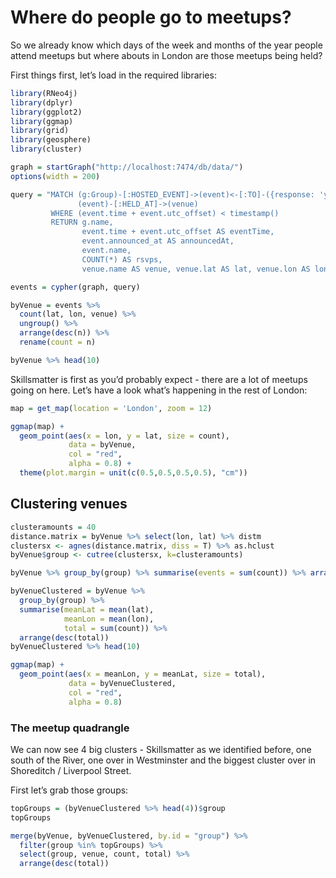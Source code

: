 Where do people go to meetups?
========================================================

So we already know which days of the week and months of the year people attend meetups but where abouts in London are those meetups being held?

First things first, let's load in the required libraries:

```r
library(RNeo4j)
library(dplyr)
library(ggplot2)
library(ggmap)
library(grid)
library(geosphere)
library(cluster)
```


```r
graph = startGraph("http://localhost:7474/db/data/")
options(width = 200)
```

```r
query = "MATCH (g:Group)-[:HOSTED_EVENT]->(event)<-[:TO]-({response: 'yes'})<-[:RSVPD]-(),
               (event)-[:HELD_AT]->(venue)
         WHERE (event.time + event.utc_offset) < timestamp()
         RETURN g.name, 
                event.time + event.utc_offset AS eventTime,
                event.announced_at AS announcedAt, 
                event.name, 
                COUNT(*) AS rsvps, 
                venue.name AS venue, venue.lat AS lat, venue.lon AS lon"

events = cypher(graph, query)

byVenue = events %>% 
  count(lat, lon, venue) %>% 
  ungroup() %>% 
  arrange(desc(n)) %>% 
  rename(count = n)

byVenue %>% head(10)
```

Skillsmatter is first as you'd probably expect - there are a lot of meetups going on here. Let's have a look what's happening in the rest of London:

```r
map = get_map(location = 'London', zoom = 12)

ggmap(map) +
  geom_point(aes(x = lon, y = lat, size = count), 
             data = byVenue,
             col = "red",
             alpha = 0.8) + 
  theme(plot.margin = unit(c(0.5,0.5,0.5,0.5), "cm"))
```

Clustering venues
-------------

```r
clusteramounts = 40
distance.matrix = byVenue %>% select(lon, lat) %>% distm
clustersx <- agnes(distance.matrix, diss = T) %>% as.hclust
byVenue$group <- cutree(clustersx, k=clusteramounts)
```


```r
byVenue %>% group_by(group) %>% summarise(events = sum(count)) %>% arrange(desc(events)) %>% head(10)
```


```r
byVenueClustered = byVenue %>% 
  group_by(group) %>% 
  summarise(meanLat = mean(lat),
            meanLon = mean(lon),
            total = sum(count)) %>%
  arrange(desc(total))   
byVenueClustered %>% head(10)
```

```r
ggmap(map) +
  geom_point(aes(x = meanLon, y = meanLat, size = total), 
             data = byVenueClustered,
             col = "red",
             alpha = 0.8)
```

### The meetup quadrangle

We can now see 4 big clusters - Skillsmatter as we identified before, one south of the River, one over in Westminster and the biggest cluster over in Shoreditch / Liverpool Street.

First let's grab those groups:

```r
topGroups = (byVenueClustered %>% head(4))$group
topGroups
```


```r
merge(byVenue, byVenueClustered, by.id = "group") %>% 
  filter(group %in% topGroups) %>% 
  select(group, venue, count, total) %>% 
  arrange(desc(total))
```